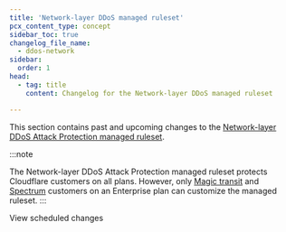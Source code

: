```yaml
---
title: 'Network-layer DDoS managed ruleset'
pcx_content_type: concept
sidebar_toc: true
changelog_file_name:
  - ddos-network
sidebar:
  order: 1
head:
  - tag: title
    content: Changelog for the Network-layer DDoS managed ruleset

---
```



This section contains past and upcoming changes to the [Network-layer DDoS Attack Protection managed ruleset](/ddos-protection/managed-rulesets/network/).

:::note

The Network-layer DDoS Attack Protection managed ruleset protects Cloudflare customers on all plans. However, only [Magic transit](/magic-transit/) and [Spectrum](/spectrum/) customers on an Enterprise plan can customize the managed ruleset. 
:::

<LinkButton variant="primary" href="/ddos-protection/change-log/network/scheduled-changes/">View scheduled changes</LinkButton>
